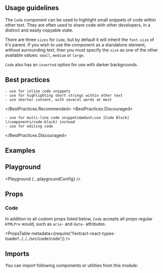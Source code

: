 


<Layout title="Code" description="Highlight short snippets of code inline with other text.">

## Usage guidelines

The `Code` component can be used to highlight small snippets of code within other text. They are often used to share code with other developers, in a distinct and easily copyable state.

There are three `sizes` for `Code`, but by default it will inherit the `font-size` of it's parent. If you wish to use the component as a standalone element, without surrounding text, then you must specify the `size` as one of the other available values: `small`, `medium` or `large`.

`Code` also has an `inverted` option for use with darker backgrounds.

## Best practices

<BestPractices>
  <BestPractices.Recommended>

    - use for inline code snippets
    - use for highlighting short strings within other text
    - use shorter content, with several words at most

  </BestPractices.Recommended>
  <BestPractices.Discouraged>

    - use for multi-line code snippets&mdash;use [Code Block](/components/code-block) instead
    - use for editing code

  </BestPractices.Discouraged>
</BestPractices>

## Examples

<Example title="Basic usage" path="code/basic-usage">
  <BasicUsage />
</Example>

<Example title="Sizes" path="code/sizes">
  <Sizes />
</Example>

<Example title="Inverted" path="code/inverted" darkPreview>
  <Inverted />
</Example>

## Playground

<Playground {...playgroundConfig} />

## Props

### Code

In addition to all custom props listed below, `Code` accepts all props regular `HTMLPre` would, such as `aria-` and `data-` attributes.

<PropsTable
  metadata={require('!!extract-react-types-loader!../../../src/code/code')}
/>

## Imports

You can import following components or utilities from this module:

<Imports module={CodeExports} path="@datacamp/waffles/code" />

</Layout>

